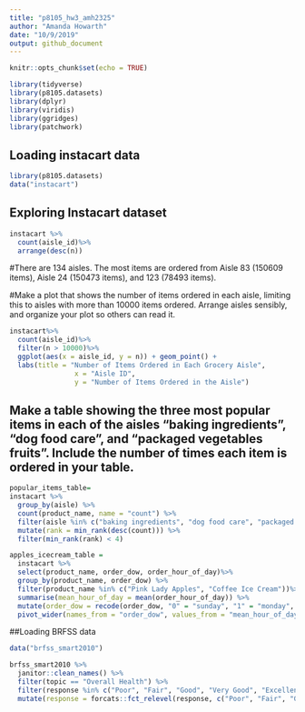 ```yaml
---
title: "p8105_hw3_amh2325"
author: "Amanda Howarth"
date: "10/9/2019"
output: github_document
---
```


```r
knitr::opts_chunk$set(echo = TRUE)
```

```r
library(tidyverse)
library(p8105.datasets)
library(dplyr)
library(viridis)
library(ggridges) 
library(patchwork)
```

## Loading instacart data 
```r
library(p8105.datasets)
data("instacart")
```
## Exploring Instacart dataset 

```r
instacart %>%
  count(aisle_id)%>%
  arrange(desc(n))
```
#There are 134 aisles. The most items are ordered from Aisle 83 (150609 items), Aisle 24 (150473 items), and 123 (78493 items).

#Make a plot that shows the number of items ordered in each aisle, limiting this to aisles with more than 10000 items ordered. Arrange aisles sensibly, and organize your plot so others can read it.
```r
instacart%>%
  count(aisle_id)%>%
  filter(n > 10000)%>%
  ggplot(aes(x = aisle_id, y = n)) + geom_point() +
  labs(title = "Number of Items Ordered in Each Grocery Aisle", 
                x = "Aisle ID",
                y = "Number of Items Ordered in the Aisle")
```
## Make a table showing the three most popular items in each of the aisles “baking ingredients”, “dog food care”, and “packaged vegetables fruits”. Include the number of times each item is ordered in your table.

```r
popular_items_table=
instacart %>%
  group_by(aisle) %>%
  count(product_name, name = "count") %>%
  filter(aisle %in% c("baking ingredients", "dog food care", "packaged vegetables fruits")) %>%
  mutate(rank = min_rank(desc(count))) %>%
  filter(min_rank(rank) < 4)
```

```r
apples_icecream_table =
  instacart %>%
  select(product_name, order_dow, order_hour_of_day)%>% 
  group_by(product_name, order_dow) %>%
  filter(product_name %in% c("Pink Lady Apples", "Coffee Ice Cream"))%>% 
  summarise(mean_hour_of_day = mean(order_hour_of_day)) %>%
  mutate(order_dow = recode(order_dow, "0" = "sunday", "1" = "monday", "2" = "tuesday", "3" = "wednesday", "4" = "thursday", "5" = "friday", "6" = "saturday"))%>% 
  pivot_wider(names_from = "order_dow", values_from = "mean_hour_of_day")
```

##Loading BRFSS data 
```r
data("brfss_smart2010")
```
  
```r
brfss_smart2010 %>%
  janitor::clean_names() %>%
  filter(topic == "Overall Health") %>%
  filter(response %in% c("Poor", "Fair", "Good", "Very Good", "Excellent")) %>%
  mutate(response = forcats::fct_relevel(response, c("Poor", "Fair", "Good", "Very Good", "Excellent")))

```
  


